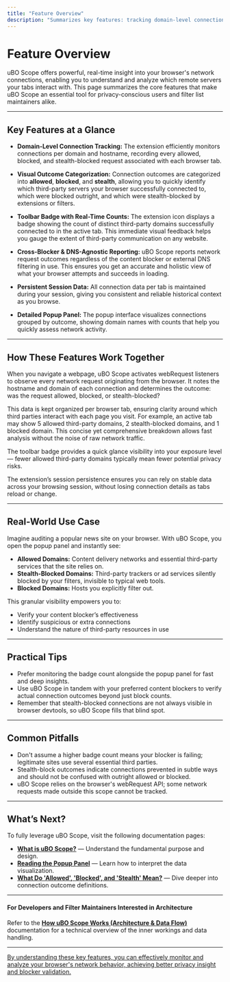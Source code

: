```yaml
---
title: "Feature Overview"
description: "Summarizes key features: tracking domain-level connections, visualizing allowed/blocked requests, badge counting, and cross-blocker reporting capabilities. Provides a concise bullet-point rundown for fast digestion."
---
```


# Feature Overview

uBO Scope offers powerful, real-time insight into your browser's network connections, enabling you to understand and analyze which remote servers your tabs interact with. This page summarizes the core features that make uBO Scope an essential tool for privacy-conscious users and filter list maintainers alike.

---

## Key Features at a Glance

- **Domain-Level Connection Tracking:**
  The extension efficiently monitors connections per domain and hostname, recording every allowed, blocked, and stealth-blocked request associated with each browser tab.

- **Visual Outcome Categorization:**
  Connection outcomes are categorized into **allowed**, **blocked**, and **stealth**, allowing you to quickly identify which third-party servers your browser successfully connected to, which were blocked outright, and which were stealth-blocked by extensions or filters.

- **Toolbar Badge with Real-Time Counts:**
  The extension icon displays a badge showing the count of distinct third-party domains successfully connected to in the active tab. This immediate visual feedback helps you gauge the extent of third-party communication on any website.

- **Cross-Blocker & DNS-Agnostic Reporting:**
  uBO Scope reports network request outcomes regardless of the content blocker or external DNS filtering in use. This ensures you get an accurate and holistic view of what your browser attempts and succeeds in loading.

- **Persistent Session Data:**
  All connection data per tab is maintained during your session, giving you consistent and reliable historical context as you browse.

- **Detailed Popup Panel:**
  The popup interface visualizes connections grouped by outcome, showing domain names with counts that help you quickly assess network activity.

---

## How These Features Work Together

When you navigate a webpage, uBO Scope activates webRequest listeners to observe every network request originating from the browser. It notes the hostname and domain of each connection and determines the outcome: was the request allowed, blocked, or stealth-blocked?

This data is kept organized per browser tab, ensuring clarity around which third parties interact with each page you visit. For example, an active tab may show 5 allowed third-party domains, 2 stealth-blocked domains, and 1 blocked domain. This concise yet comprehensive breakdown allows fast analysis without the noise of raw network traffic.

The toolbar badge provides a quick glance visibility into your exposure level — fewer allowed third-party domains typically mean fewer potential privacy risks.

The extension’s session persistence ensures you can rely on stable data across your browsing session, without losing connection details as tabs reload or change.

---

## Real-World Use Case

Imagine auditing a popular news site on your browser. With uBO Scope, you open the popup panel and instantly see:

- **Allowed Domains:** Content delivery networks and essential third-party services that the site relies on.
- **Stealth-Blocked Domains:** Third-party trackers or ad services silently blocked by your filters, invisible to typical web tools.
- **Blocked Domains:** Hosts you explicitly filter out.

This granular visibility empowers you to: 
- Verify your content blocker’s effectiveness
- Identify suspicious or extra connections
- Understand the nature of third-party resources in use

---

## Practical Tips

- Prefer monitoring the badge count alongside the popup panel for fast and deep insights.
- Use uBO Scope in tandem with your preferred content blockers to verify actual connection outcomes beyond just block counts.
- Remember that stealth-blocked connections are not always visible in browser devtools, so uBO Scope fills that blind spot.

---

## Common Pitfalls

- Don't assume a higher badge count means your blocker is failing; legitimate sites use several essential third parties.
- Stealth-block outcomes indicate connections prevented in subtle ways and should not be confused with outright allowed or blocked.
- uBO Scope relies on the browser's webRequest API; some network requests made outside this scope cannot be tracked.

---

## What’s Next?

To fully leverage uBO Scope, visit the following documentation pages:

- **[What is uBO Scope?](../getting-started-with-uboscope/product-introduction)** — Understand the fundamental purpose and design.
- **[Reading the Popup Panel](../../guides/getting-started-essentials/understanding-the-popup)** — Learn how to interpret the data visualization.
- **[What Do 'Allowed', 'Blocked', and 'Stealth' Mean?](../../guides/interpreting-advanced-insights/understanding-outcomes)** — Dive deeper into connection outcome definitions.


---

#### For Developers and Filter Maintainers Interested in Architecture

Refer to the **[How uBO Scope Works (Architecture & Data Flow)](../core-concepts-and-architecture/architecture-and-data-flow)** documentation for a technical overview of the inner workings and data handling.

---

<u>By understanding these key features, you can effectively monitor and analyze your browser's network behavior, achieving better privacy insight and blocker validation.</u>